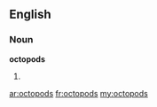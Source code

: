 ==English==

===Noun===
'''octopods'''

# {{plural of|[[octopod]]}}

[[ar:octopods]]
[[fr:octopods]]
[[my:octopods]]